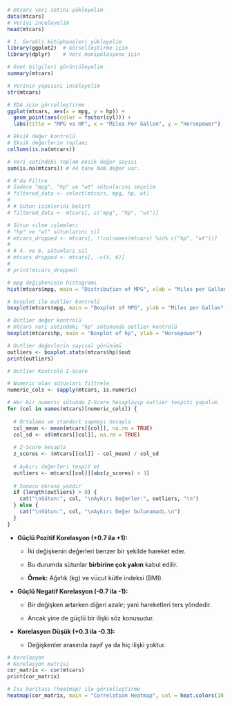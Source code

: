 ```r
# mtcars veri setini yükleyelim
data(mtcars)
# Veriyi inceleyelim
head(mtcars)

```

```r
# 1. Gerekli kütüphaneleri yükleyelim
library(ggplot2)  # Görselleştirme için
library(dplyr)    # Veri manipülasyonu için
```

```r
# Özet bilgileri görüntüleyelim
summary(mtcars)
```

```r
# Verinin yapısını inceleyelim
str(mtcars)
```

```r
# EDA için görselleştirme
ggplot(mtcars, aes(x = mpg, y = hp)) +
  geom_point(aes(color = factor(cyl))) +
  labs(title = "MPG vs HP", x = "Miles Per Gallon", y = "Horsepower")
```

```r
# Eksik değer kontrolü
# Eksik değerlerin toplamı
colSums(is.na(mtcars))

# Veri setindeki toplam eksik değer sayısı
sum(is.na(mtcars)) # 44 tane NaN değer var.

```

```r
# R'da Filtre
# Sadece "mpg", "hp" ve "wt" sütunlarını seçelim
# filtered_data <- select(mtcars, mpg, hp, wt)
# 
# # Sütun isimlerini belirt
# filtered_data <- mtcars[, c("mpg", "hp", "wt")]
```

```r
# Sütun silme işlemleri
# "hp" ve "wt" sütunlarını sil
# mtcars_dropped <- mtcars[, !(colnames(mtcars) %in% c("hp", "wt"))]
# 
# # 4. ve 6. sütunları sil
# mtcars_dropped <- mtcars[, -c(4, 6)]
# 
# print(mtcars_dropped)

```

```r
# mpg değişkeninin histogramı
hist(mtcars$mpg, main = "Distribution of MPG", xlab = "Miles per Gallon", col = "skyblue", border = "black")

# boxplot ile outlier kontrolü
boxplot(mtcars$mpg, main = "Boxplot of MPG", ylab = "Miles per Gallon", col = "orange")
```

```r
# Outlier değer kontrolü
# mtcars veri setindeki "hp" sütununda outlier kontrolü
boxplot(mtcars$hp, main = "Boxplot of hp", ylab = "Horsepower")

# Outlier değerlerin sayısal görünümü
outliers <- boxplot.stats(mtcars$hp)$out
print(outliers)
```

```r
# Outlier Kontrolü Z-Score

# Numeric olan sütunları filtrele
numeric_cols <- sapply(mtcars, is.numeric)

# Her bir numeric sütunda Z-Score hesaplayıp outlier tespiti yapalım
for (col in names(mtcars)[numeric_cols]) {
  
  # Ortalama ve standart sapmayı hesapla
  col_mean <- mean(mtcars[[col]], na.rm = TRUE)
  col_sd <- sd(mtcars[[col]], na.rm = TRUE)
  
  # Z-Score hesapla
  z_scores <- (mtcars[[col]] - col_mean) / col_sd
  
  # Aykırı değerleri tespit et
  outliers <- mtcars[[col]][abs(z_scores) > 3]
  
  # Sonucu ekrana yazdır
  if (length(outliers) > 0) {
    cat("\nSütun:", col, "\nAykırı Değerler:", outliers, "\n")
  } else {
    cat("\nSütun:", col, "\nAykırı Değer bulunamadı.\n")
  }
}
```

-   **Güçlü Pozitif Korelasyon (+0.7 ila +1):**

    -   İki değişkenin değerleri benzer bir şekilde hareket eder.

    -   Bu durumda sütunlar **birbirine çok yakın** kabul edilir.

    -   **Örnek:** Ağırlık (kg) ve vücut kütle indeksi (BMI).

-   **Güçlü Negatif Korelasyon (-0.7 ila -1):**

    -   Bir değişken artarken diğeri azalır; yani hareketleri ters yöndedir.

    -   Ancak yine de güçlü bir ilişki söz konusudur.

-   **Korelasyon Düşük (+0.3 ila -0.3):**

    -   Değişkenler arasında zayıf ya da hiç ilişki yoktur.

```r
# Korelasyon
# Korelasyon matrisi
cor_matrix <- cor(mtcars)
print(cor_matrix)

# Isı haritası (heatmap) ile görselleştirme
heatmap(cor_matrix, main = "Correlation Heatmap", col = heat.colors(10), scale = "column")
```
